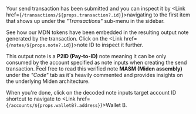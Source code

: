 
Your send transaction has been submitted and you can inspect it by <Link href={`/transactions/${props.transaction?.id}`}>navigating to the first item</Link> that shows up under the _"Transactions"_ sub-menu in the sidebar.

See how our MDN tokens have been embedded in the resulting output note generated by the transaction. Click on the <Link href={`/notes/${props.note?.id}`}>note ID</Link> to inspect it further.

This output note is a **P2ID (Pay-to-ID)** note meaning it can be only consumed by the account specified as note inputs when creating the send transaction. Feel free to read this verified note **MASM (Miden assembly)** under the _"Code"_ tab as it's heavily commented and provides insights on the underlying Miden architecture.

When you're done, click on the decoded note inputs target account ID shortcut to navigate to <Link href={`/accounts/${props.walletB?.address}`}>Wallet B</Link>.
